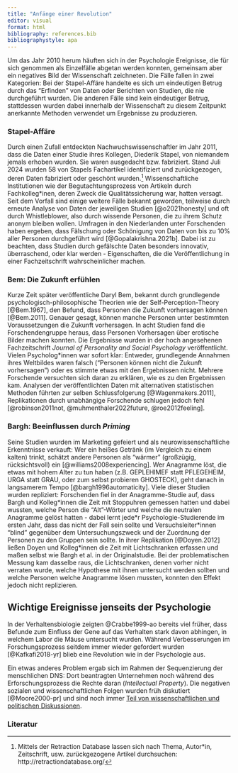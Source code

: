 ```yaml
---
title: "Anfänge einer Revolution"
editor: visual
format: html
bibliography: references.bib
bibliographystyle: apa
---
```


Um das Jahr 2010 herum häuften sich in der Psychologie Ereignisse, die für sich genommen als Einzelfälle abgetan werden konnten, gemeinsam aber ein negatives Bild der Wissenschaft zeichneten. Die Fälle fallen in zwei Kategorien: Bei der Stapel-Affäre handelte es sich um eindeutigen Betrug durch das "Erfinden" von Daten oder Berichten von Studien, die nie durchgeführt wurden. Die anderen Fälle sind kein eindeutiger Betrug, stattdessen wurden dabei innerhalb der Wissenschaft zu diesem Zeitpunkt anerkannte Methoden verwendet um Ergebnisse zu produzieren.

### Stapel-Affäre {unnumbered.=""}

Durch einen Zufall entdeckten Nachwuchswissenschaftler im Jahr 2011, dass die Daten einer Studie ihres Kollegen, Diederik Stapel, von niemandem jemals erhoben wurden. Sie waren ausgedacht bzw. fabriziert. Stand Juli 2024 wurden 58 von Stapels Fachartikel identifiziert und zurückgezogen, deren Daten fabriziert oder geschönt wurden.[^anfänge-1] Wissenschaftliche Institutionen wie der Begutachtungsprozess von Artikeln durch Fachkolleg\*inen, deren Zweck die Qualitätssicherung war, hatten versagt. Seit dem Vorfall sind einige weitere Fälle bekannt geworden, teilweise durch erneute Analyse von Daten der jeweiligen Studien [@o2021honesty] und oft durch Whistleblower, also durch wissende Personen, die zu ihrem Schutz anonym bleiben wollen. Umfragen in den Niederlanden unter Forschenden haben ergeben, dass Fälschung oder Schönigung von Daten von bis zu 10% aller Personen durchgeführt wird [@Gopalakrishna.2021b]. Dabei ist zu beachten, dass Studien durch gefälschte Daten besonders innovativ, überraschend, oder klar werden - Eigenschaften, die die Veröffentlichung in einer Fachzeitschrift wahrscheinlicher machen.

[^anfänge-1]: Mittels der Retraction Database lassen sich nach Thema, Autor\*in, Zeitschrift, usw. zurückgezogene Artikel durchsuchen: http://retractiondatabase.org/

### Bem: Die Zukunft erfühlen {unnumbered=""}

Kurze Zeit später veröffentliche Daryl Bem, bekannt durch grundlegende psychologisch-philosophische Theorien wie der Self-Perception-Theory [@Bem.1967], den Befund, dass Personen die Zukunft vorhersagen können [@Bem.2011]. Genauer gesagt, können manche Personen unter bestimmten Voraussetzungen die Zukunft vorhersagen. In acht Studien fand die Forschendengruppe heraus, dass Personen Vorhersagen über erotische Bilder machen konnten. Die Ergebnisse wurden in der hoch angesehenen Fachzeitschrift *Journal of Personality and Social Psychology* veröffentlicht. Vielen Psycholog\*innen war sofort klar: Entweder, grundlegende Annahmen ihres Weltbildes waren falsch ("Personen können nicht die Zukunft vorhersagen") oder es stimmte etwas mit den Ergebnissen nicht. Mehrere Forschende versuchten sich daran zu erklären, wie es zu den Ergebnissen kam. Analysen der veröffentlichten Daten mit alternativen statistischen Methoden führten zur selben Schlussfolgerung [@Wagenmakers.2011], Replikationen durch unabhängige Forschende schlugen jedoch fehl [@robinson2011not, @muhmenthaler2022future, @roe2012feeling].

### Bargh: Beeinflussen durch *Priming* {unnumbered.=""}

Seine Studien wurden im Marketing gefeiert und als neurowissenschaftliche Erkenntnisse verkauft: Wer ein heißes Getränk (im Vergleich zu einem kalten) trinkt, schätzt andere Personen als "wärmer" (großzügig, rücksichtsvoll) ein [@williams2008experiencing]. Wer Anagramme löst, die etwas mit hohem Alter zu tun haben (z.B. GEPLEHIMEF statt PFLEGEHEIM, URGA statt GRAU, oder zum selbst probieren GHOSTECK), geht danach in langsamerem Tempo [@bargh1996automaticity]. Viele dieser Studien wurden repliziert: Forschenden fiel in der Anagramme-Studie auf, dass Bargh und Kolleg\*innen die Zeit mit Stoppuhren gemessen hatten und dabei wussten, welche Person die "Alt"-Wörter und welche die neutralen Anagramme gelöst hatten - dabei lernt jede\*r Psychologie-Studierende im ersten Jahr, dass das nicht der Fall sein sollte und Versuchsleiter\*innen "blind" gegenüber dem Untersuchungszweck und der Zuordnung der Personen zu den Gruppen sein sollte. In ihrer Replikation [@Doyen.2012] ließen Doyen und Kolleg\*innen die Zeit mit Lichtschranken erfassen und maßen selbst wie Bargh et al. in der Originalstudie. Bei der problematischen Messung kam dasselbe raus, die Lichtschranken, denen vorher nicht verraten wurde, welche Hypothese mit ihnen untersucht werden sollten und welche Personen welche Anagramme lösen mussten, konnten den Effekt jedoch nicht replizieren.

::: callout-important
## Wichtige Ereignisse jenseits der Psychologie

In der Verhaltensbiologie zeigten @Crabbe1999-ao bereits viel früher, dass Befunde zum Einfluss der Gene auf das Verhalten stark davon abhingen, in welchem Labor die Mäuse untersucht wurden. Während Verbesserungen im Forschungsprozess seitdem immer wieder gefordert wurden [@Kafkafi2018-yr] blieb eine Revolution wie in der Psychologie aus.

Ein etwas anderes Problem ergab sich im Rahmen der Sequenzierung der menschlichen DNS: Dort beantragten Unternehmen noch während des Erforschungsprozess die Rechte daran (*Intellectual Property*). Die negativen sozialen und wissenschaftlichen Folgen wurden früh diskutiert [@Moore2000-pr] und sind noch immer [Teil von wissenschaftlichen und politischen Diskussionen](https://www.ip.mpg.de/en/research/research-news/position-statement-on-new-genomic-techniques-and-intellectual-property-law.html).
:::

### Literatur
